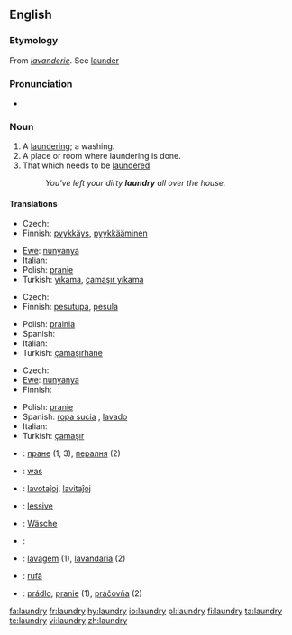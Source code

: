 ==English==

===Etymology===
From {{OF.}} ''[[lavanderie]]''. See [[launder]]

===Pronunciation===
*{{audio|en-us-laundry.ogg|Audio (US)}}

===Noun===
{{wikipedia}}
{{en-noun|laundries}}

# A [[laundering]]; a washing.
# A place or room where laundering is done.
# That which needs to be [[launder]]ed.
#: ''You've left your dirty '''laundry''' all over the house.''

====Translations====
{{trans-top|laundering; washing}}
* Czech: {{t-|cs|praní|n}}
* Finnish: [[pyykkäys]], [[pyykkääminen]]
{{trans-mid}}
* [[Ewe]]: [[nunyanya]]
* Italian: {{t+|it|bucato|m}}
* Polish: [[pranie]] {{m}}
* Turkish: [[yıkama]], [[çamaşır yıkama]]
{{trans-bottom}}

{{trans-top|place or room where laundering is done}}
* Czech: {{t-|cs|prádelna|f}}
* Finnish: [[pesutupa]], [[pesula]]
{{trans-mid}}
* Polish: [[pralnia]] {{f}}
* Spanish: {{t-|es|lavandería|f}}
* Italian: {{t+|it|lavanderia|f}}
* Turkish: [[çamaşırhane]]
{{trans-bottom}}

{{trans-top|that which needs to be laundered}}
* Czech: {{t-|cs|prádlo|n}}
* [[Ewe]]: [[nunyanya]]
* Finnish: {{t-|fi|pyykki}}
{{trans-mid}}
* Polish: [[pranie]] {{m}}
* Spanish: [[ropa sucia]] {{f}}, [[lavado]] {{m}}
* Italian: {{t+|it|bucato|m}}
* Turkish: [[çamaşır]]
{{trans-bottom}}

{{checktrans-top}}
*{{ttbc|Bulgarian}}: [[пране]] {{n}} (1, 3), [[пералня]] {{f}} (2)
*{{ttbc|Dutch}}: [[was]] {{m}}
*{{ttbc|Esperanto}}: [[lavotaĵoj]], [[lavitaĵoj]]
*{{ttbc|French}}: [[lessive]] {{f}}
*{{ttbc|German}}: [[Wäsche]] {{f}}
{{checktrans-mid}}
*{{ttbc|Kurdish}}: {{t|ku|balav}} {{f}}
*{{ttbc|Portuguese}}: [[lavagem]] (1), [[lavandaria]] {{f}} (2)
*{{ttbc|Romanian}}: [[rufă]] {{f}}
*{{ttbc|Slovak}}: [[prádlo]], [[pranie]] {{n}} (1), [[práčovňa]]  {{f}} (2)

{{checktrans-bottom}}

[[fa:laundry]]
[[fr:laundry]]
[[hy:laundry]]
[[io:laundry]]
[[pl:laundry]]
[[fi:laundry]]
[[ta:laundry]]
[[te:laundry]]
[[vi:laundry]]
[[zh:laundry]]